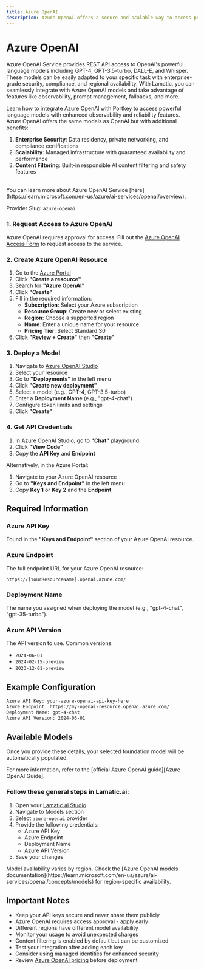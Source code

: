 ```yaml
---
title: Azure OpenAI
description: Azure OpenAI offers a secure and scalable way to access powerful OpenAI models like GPT-4, GPT-3.5, DALL-E, and Whisper within your own Azure environment with enterprise-grade security and compliance.
---
```


[Azure OpenAI Studio]: https://oai.azure.com/
[Azure Portal]: https://portal.azure.com/?microsoft%5Fazure%5Fmarketplace%5FItemHideKey=microsoft%5Fopenai%5Ftip#create/Microsoft.CognitiveServicesOpenAI
[Azure OpenAI Access Form]: https://learn.microsoft.com/en-gb/legal/cognitive-services/openai/limited-access
[Azure OpenAI Guide]: https://learn.microsoft.com/en-us/azure/ai-services/openai/how-to/create-resource?pivots=web-portal
[Azure OpenAI Pricing]: https://azure.microsoft.com/en-us/pricing/details/cognitive-services/openai-service/

[Lamatic.ai Studio]: https://studio.lamatic.ai
[Lamatic support]: https://support.lamatic.ai

# Azure OpenAI
Azure OpenAI Service provides REST API access to OpenAI's powerful language models including GPT-4, GPT-3.5-turbo, DALL-E, and Whisper. These models can be easily adapted to your specific task with enterprise-grade security, compliance, and regional availability. With Lamatic, you can seamlessly integrate with Azure OpenAI models and take advantage of features like observability, prompt management, fallbacks, and more.

Learn how to integrate Azure OpenAI with Portkey to access powerful language models with enhanced observability and reliability features.
<br/>
Azure OpenAI offers the same models as OpenAI but with additional benefits:
1. **Enterprise Security**: Data residency, private networking, and compliance certifications
2. **Scalability**: Managed infrastructure with guaranteed availability and performance
3. **Content Filtering**: Built-in responsible AI content filtering and safety features
<br/>
You can learn more about Azure OpenAI Service [here](https://learn.microsoft.com/en-us/azure/ai-services/openai/overview).

<Callout type="info">Provider Slug: `azure-openai`</Callout>

### 1. Request Access to Azure OpenAI
Azure OpenAI requires approval for access. Fill out the [Azure OpenAI Access Form] to request access to the service.

### 2. Create Azure OpenAI Resource
1. Go to the [Azure Portal]
2. Click **"Create a resource"**
3. Search for **"Azure OpenAI"**
4. Click **"Create"**
5. Fill in the required information:
   - **Subscription**: Select your Azure subscription
   - **Resource Group**: Create new or select existing
   - **Region**: Choose a supported region
   - **Name**: Enter a unique name for your resource
   - **Pricing Tier**: Select Standard S0
6. Click **"Review + Create"** then **"Create"**

### 3. Deploy a Model
1. Navigate to [Azure OpenAI Studio]
2. Select your resource
3. Go to **"Deployments"** in the left menu
4. Click **"Create new deployment"**
5. Select a model (e.g., GPT-4, GPT-3.5-turbo)
6. Enter a **Deployment Name** (e.g., "gpt-4-chat")
7. Configure token limits and settings
8. Click **"Create"**

### 4. Get API Credentials
1. In Azure OpenAI Studio, go to **"Chat"** playground
2. Click **"View Code"** 
3. Copy the **API Key** and **Endpoint**

Alternatively, in the Azure Portal:
1. Navigate to your Azure OpenAI resource
2. Go to **"Keys and Endpoint"** in the left menu
3. Copy **Key 1** or **Key 2** and the **Endpoint**

## Required Information

### Azure API Key
Found in the **"Keys and Endpoint"** section of your Azure OpenAI resource.

### Azure Endpoint
The full endpoint URL for your Azure OpenAI resource:
```
https://[YourResourceName].openai.azure.com/
```

### Deployment Name
The name you assigned when deploying the model (e.g., "gpt-4-chat", "gpt-35-turbo").

### Azure API Version
The API version to use. Common versions:
- `2024-06-01`
- `2024-02-15-preview`
- `2023-12-01-preview`

## Example Configuration
```bash
Azure API Key: your-azure-openai-api-key-here
Azure Endpoint: https://my-openai-resource.openai.azure.com/
Deployment Name: gpt-4-chat
Azure API Version: 2024-06-01
```

## Available Models
Once you provide these details, your selected foundation model will be automatically populated.

<Callout type="default">
  For more information, refer to the [official Azure OpenAI guide][Azure OpenAI Guide].
</Callout>

### Follow these general steps in Lamatic.ai:

1. Open your [Lamatic.ai Studio]
2. Navigate to Models section
3. Select `azure-openai` provider
4. Provide the following credentials:
   - Azure API Key
   - Azure Endpoint
   - Deployment Name
   - Azure API Version
5. Save your changes


<Callout type="warning">
Model availability varies by region. Check the [Azure OpenAI models documentation](https://learn.microsoft.com/en-us/azure/ai-services/openai/concepts/models) for region-specific availability.
</Callout>

## Important Notes

- Keep your API keys secure and never share them publicly
- Azure OpenAI requires access approval - apply early
- Different regions have different model availability
- Monitor your usage to avoid unexpected charges
- Content filtering is enabled by default but can be customized
- Test your integration after adding each key
- Consider using managed identities for enhanced security
- Review [Azure OpenAI pricing][Azure OpenAI Pricing] before deployment